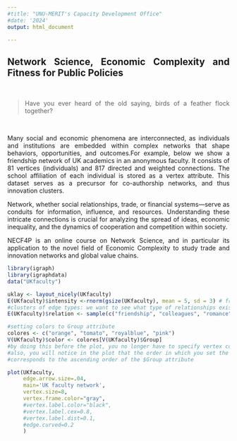 ```yaml
---
#title: "UNU-MERIT's Capacity Development Office"
#date: '2024'
output: html_document

---
```

<style>
    body {
    text-align: justify}
</style>

## Network Science, Economic Complexity and Fitness for Public Policies
<br>

> Have you ever heard of the old saying, birds of a feather flock together? 

<br>

Many social and economic phenomena are interconnected, as individuals and institutions are embedded within complex networks that shape behaviors, opportunities, and outcomes.For example, below we show a friendship network of UK academics in an anonymous faculty.
It consists of 81 vertices (individuals) and 817 directed and weighted connections. The school affiliation of each individual is stored as a vertex attribute. This dataset serves as a precursor for co-authorship networks, and thus innovation clusters.
<br>

Network, whether social relationships, trade, or financial systems—serve as conduits for information, influence, and resources. Understanding these intricate connections is crucial for analyzing the spread of ideas, economic inequality, and the dynamics of cooperation and competition within society.
<br>

NECF4P is an online course on Network Science, and in particular its application to the novel field of Economic Complexity to study trade and innovation networks and global value chains.


```r
library(igraph)
library(igraphdata)
data("UKfaculty")

uklay <- layout_nicely(UKfaculty)
E(UKfaculty)$intensity <-rnorm(gsize(UKfaculty), mean = 5, sd = 3) # friendship weight
#clusters of edge types: we want to see what type of relationships exist in our sample
E(UKfaculty)$relation <- sample(c("friendship", "colleagues", "romance", "academic_rivals"), size = gsize(UKfaculty), replace=T)

#setting colors to Group attribute
colores <- c("orange", "tomato", "royalblue", "pink") 
V(UKfaculty)$color <- colores[V(UKfaculty)$Group]
#by doing this before the plot, you no longer have to specify vertex color
#also, you will notice in the plot that the order in which you set the colors
#corresponds to the ascending order of the $Group attribute

plot(UKfaculty,
     edge.arrow.size=.04, 
     main='UK faculty network',
     vertex.size=8,
     vertex.frame.color="gray",
     #vertex.label.color="black",
     #vertex.label.cex=0.8,
     #vertex.label.dist=0.1,
     #edge.curved=0.2
     )



```